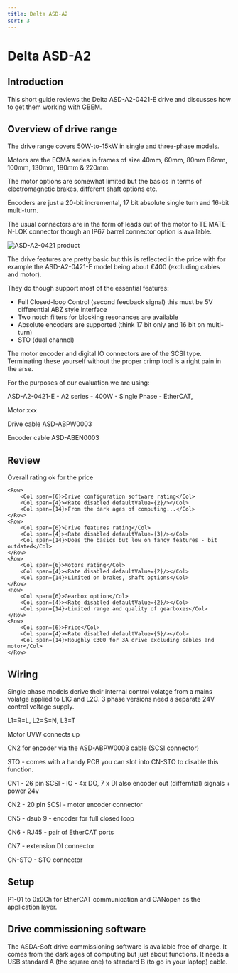 ```yaml
---
title: Delta ASD-A2
sort: 3
---
```




# Delta ASD-A2

## Introduction

This short guide reviews the Delta ASD-A2-0421-E drive and discusses how to get them working with GBEM. 

## Overview of drive range

The drive range covers 50W-to-15kW in single and three-phase models.

Motors are the ECMA series in frames of size 40mm, 60mm, 80mm 86mm, 100mm, 130mm, 180mm & 220mm.

The motor options are somewhat limited but the basics in terms of electromagnetic brakes, different shaft options etc. 

Encoders are just a 20-bit incremental, 17 bit absolute single turn and 16-bit multi-turn.

The usual connectors are in the form of leads out of the motor to TE MATE-N-LOK connector though an IP67 barrel connector option is available.



<Image meta={asd_a2_0421_e_product_shot} alt="ASD-A2-0421 product" maxWidth={500} />



The drive features are pretty basic but this is reflected in the price with for example the ASD-A2-0421-E model being about €400 (excluding cables and motor).

They do though support most of the essential features:

* Full Closed-loop Control (second feedback signal) this must be 5V differential ABZ style interface 
* Two notch filters for blocking resonances are available
* Absolute encoders are supported (think 17 bit only and 16 bit on multi-turn)
* STO (dual channel)

The motor encoder and digital IO connectors are of the SCSI type. Terminating these yourself without the proper crimp tool is a right pain in the arse.

For the purposes of our evaluation we are using:

ASD-A2-0421-E - A2 series - 400W - Single Phase - EtherCAT,  

Motor xxx

Drive cable ASD-ABPW0003

Encoder cable ASD-ABEN0003


## Review

<div style={{margin:"20px"}}>
    <Row>
        <Col span={6}>Overall rating</Col>
        <Col span={4}><Rate disabled defaultValue={3}/></Col>
        <Col span={14}>ok for the price</Col>
    </Row>

    <Row>
        <Col span={6}>Drive configuration software rating</Col>
        <Col span={4}><Rate disabled defaultValue={2}/></Col>
        <Col span={14}>From the dark ages of computing...</Col>
    </Row>
    <Row>
        <Col span={6}>Drive features rating</Col>
        <Col span={4}><Rate disabled defaultValue={3}/></Col>
        <Col span={14}>Does the basics but low on fancy features - bit outdated</Col>
    </Row>
    <Row>
        <Col span={6}>Motors rating</Col>
        <Col span={4}><Rate disabled defaultValue={2}/></Col>
        <Col span={14}>Limited on brakes, shaft options</Col>
    </Row>
    <Row>
        <Col span={6}>Gearbox option</Col>
        <Col span={4}><Rate disabled defaultValue={2}/></Col>
        <Col span={14}>Limited range and quality of gearboxes</Col>
    </Row>
    <Row>
        <Col span={6}>Price</Col>
        <Col span={4}><Rate disabled defaultValue={5}/></Col>
        <Col span={14}>Roughly €300 for 3A drive excluding cables and motor</Col>
    </Row>
</div>


## Wiring

Single phase models derive their internal control volatge from a mains volatge applied to L1C and L2C. 3 phase versions need a separate 24V control voltage supply.



L1=R=L, L2=S=N, L3=T



Motor UVW connects up

CN2 for encoder via the ASD-ABPW0003 cable (SCSI connector)



STO - comes with a handy PCB  you can slot into CN-STO to disable this function.



CN1 - 26 pin SCSI - IO - 4x DO, 7 x DI also encoder out (differntial) signals + power 24v

CN2 - 20 pin SCSI - motor encoder connector 

CN5 - dsub 9 - encoder for full closed loop

CN6 - RJ45 - pair of EtherCAT ports

CN7 - extension DI connector

CN-STO - STO connector

## Setup

P1-01 to 0x0Ch for EtherCAT communication and CANopen as the application layer.

## Drive commissioning software

The ASDA-Soft drive commissioning software is available free of charge. It comes from the dark ages of computing but just about functions. It needs a USB standard A (the square one) to standard B (to go in your laptop) cable.

